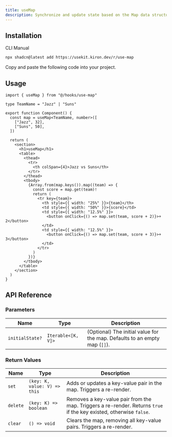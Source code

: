 ```yaml
---
title: useMap
description: Synchronize and update state based on the Map data structure with useMap.
---
```


## Installation

<Tabs defaultValue="cli">

<TabsList>
  <TabsTrigger value="cli">CLI</TabsTrigger>
  <TabsTrigger value="manual">Manual</TabsTrigger>
</TabsList>

<TabsContent value="cli">

```bash
npx shadcn@latest add https://usekit.kiron.dev/r/use-map
```

</TabsContent>

<TabsContent value="manual">

<Steps>

<Step>Copy and paste the following code into your project.</Step>

<ComponentSource name="use-map" />

</Steps>

</TabsContent>

</Tabs>

## Usage

```tsx {1, 6-9}
import { useMap } from "@/hooks/use-map"

type TeamName = "Jazz" | "Suns"

export function Component() {
  const map = useMap<TeamName, number>([
    ["Jazz", 32],
    ["Suns", 50],
  ])

  return (
    <section>
      <h1>useMap</h1>
      <table>
        <thead>
          <tr>
            <th colSpan={4}>Jazz vs Suns</th>
          </tr>
        </thead>
        <tbody>
          {Array.from(map.keys()).map((team) => {
            const score = map.get(team)!
            return (
              <tr key={team}>
                <th style={{ width: "25%" }}>{team}</th>
                <td style={{ width: "50%" }}>{score}</td>
                <td style={{ width: "12.5%" }}>
                  <button onClick={() => map.set(team, score + 2)}>+ 2</button>
                </td>
                <td style={{ width: "12.5%" }}>
                  <button onClick={() => map.set(team, score + 3)}>+ 3</button>
                </td>
              </tr>
            )
          })}
        </tbody>
      </table>
    </section>
  )
}
```

## API Reference

### Parameters

| Name            | Type               | Description                                                                |
| --------------- | ------------------ | -------------------------------------------------------------------------- |
| `initialState?` | `Iterable<[K, V]>` | (Optional) The initial value for the map. Defaults to an empty map (`[]`). |

### Return Values

| Name     | Type                         | Description                                                                                                        |
| -------- | ---------------------------- | ------------------------------------------------------------------------------------------------------------------ |
| `set`    | `(key: K, value: V) => this` | Adds or updates a key-value pair in the map. Triggers a re-render.                                                 |
| `delete` | `(key: K) => boolean`        | Removes a key-value pair from the map. Triggers a re-render. Returns `true` if the key existed, otherwise `false`. |
| `clear`  | `() => void`                 | Clears the map, removing all key-value pairs. Triggers a re-render.                                                |
